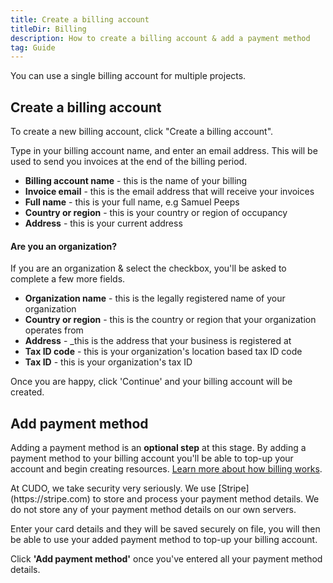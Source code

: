 ```yaml
---
title: Create a billing account
titleDir: Billing
description: How to create a billing account & add a payment method
tag: Guide
---
```


<Note>
You can use a single billing account for multiple projects.
</Note>

## Create a billing account

To create a new billing account, click "Create a billing account".

Type in your billing account name, and enter an email address. This will be used to send you invoices at the end of the billing period.

- **Billing account name** - this is the name of your billing
- **Invoice email** - this is the email address that will receive your invoices
- **Full name** - this is your full name, e.g Samuel Peeps
- **Country or region** - this is your country or region of occupancy
- **Address** - this is your current address

#### Are you an organization?

If you are an organization & select the checkbox, you'll be asked to complete a few more fields.

- **Organization name** - this is the legally registered name of your organization
- **Country or region** - this is the country or region that your organization operates from
- **Address** - _this is the address that your business is registered at
- **Tax ID code** - this is your organization's location based tax ID code
- **Tax ID** - this is your organization's tax ID

Once you are happy, click 'Continue' and your billing account will be created.

## Add payment method

Adding a payment method is an **optional step** at this stage. By adding a payment method to your billing account you'll be able to top-up your account and begin creating resources. [Learn more about how billing works](/billing).

<Note>
At CUDO, we take security very seriously. We use [Stripe](https://stripe.com) to store and process your payment method details. We do not store any of your payment method details on our own servers.
</Note>

Enter your card details and they will be saved securely on file, you will then be able to use your added payment method to top-up your billing account.

Click **'Add payment method'** once you've entered all your payment method details.
